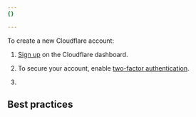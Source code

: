 ```yaml
---
{}

---
```



To create a new Cloudflare account:

1. [Sign up](https://dash.cloudflare.com/sign-up) on the Cloudflare dashboard.

2. To secure your account, enable [two-factor authentication](/fundamentals/setup/account/account-security/2fa/).

3. <Render file="zero-trust/enterprise-account-perms" product="learning-paths" />

## Best practices

<Render file="create-account-best-practices" product="fundamentals" />
